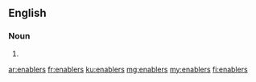 ==English==

===Noun===
{{head|en|noun plural form}}

# {{plural of|enabler|lang=en}}

[[ar:enablers]]
[[fr:enablers]]
[[ku:enablers]]
[[mg:enablers]]
[[my:enablers]]
[[fi:enablers]]